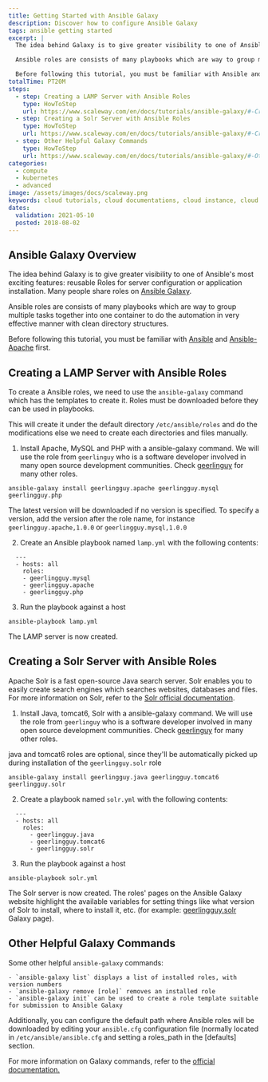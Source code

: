 ```yaml
---
title: Getting Started with Ansible Galaxy
description: Discover how to configure Ansible Galaxy
tags: ansible getting started
excerpt: |
  The idea behind Galaxy is to give greater visibility to one of Ansible’s most exciting features: reusable Roles for server configuration or application installation. Many people share roles on Ansible Galaxy.

  Ansible roles are consists of many playbooks which are way to group multiple tasks together into one container to do the automation in very effective manner with clean directory structures.

  Before following this tutorial, you must be familiar with Ansible and Ansible-Apache first.
totalTime: PT20M
steps:
  - step: Creating a LAMP Server with Ansible Roles
    type: HowToStep
    url: https://www.scaleway.com/en/docs/tutorials/ansible-galaxy/#-Creating-a-LAMP-Server-with-Ansible-Roles
  - step: Creating a Solr Server with Ansible Roles
    type: HowToStep
    url: https://www.scaleway.com/en/docs/tutorials/ansible-galaxy/#-Creating-a-Solr-Server-with-Ansible-Roles
  - step: Other Helpful Galaxy Commands
    type: HowToStep
    url: https://www.scaleway.com/en/docs/tutorials/ansible-galaxy/#-Other-Helpful-Galaxy-Commands
categories:
  - compute
  - kubernetes
  - advanced
image: /assets/images/docs/scaleway.png
keywords: cloud tutorials, cloud documentations, cloud instance, cloud hosting, ubuntu server, linux server, baremetal, scalability, ARM, physical server, dedicated server, ansible, apache, playbook, roles, hosts, galaxy
dates:
  validation: 2021-05-10
  posted: 2018-08-02
---
```


## Ansible Galaxy Overview

The idea behind Galaxy is to give greater visibility to one of Ansible's most exciting features: reusable Roles for server configuration or application installation. Many people share roles on [Ansible Galaxy](https://galaxy.ansible.com/home).

Ansible roles are consists of many playbooks which are way to group multiple tasks together into one container to do the automation in very effective manner with clean directory structures.

Before following this tutorial, you must be familiar with [Ansible](/tutorials/ansible-bionic-beaver/) and [Ansible-Apache](/tutorials/install-apache-ansible/) first.

## Creating a LAMP Server with Ansible Roles

To create a Ansible roles, we need to use the `ansible-galaxy` command which has the templates to create it. Roles must be downloaded before they can be used in playbooks.

This will create it under the default directory `/etc/ansible/roles` and do the modifications else we need to create each directories and files manually.

1. Install Apache, MySQL and PHP with a ansible-galaxy command. We will use the role from `geerlinguy` who is a software developer involved in many open source development communities. Check [geerlinguy](https://galaxy.ansible.com/geerlingguy) for many other roles.

  ```
  ansible-galaxy install geerlingguy.apache geerlingguy.mysql geerlingguy.php
  ```

  The latest version will be downloaded if no version is specified. To specify a version, add the version after the role name, for instance `geerlingguy.apache,1.0.0` or `geerlingguy.mysql,1.0.0`

2. Create an Ansible playbook named `lamp.yml` with the following contents:

  ```
    ---
    - hosts: all
      roles:
      - geerlingguy.mysql
      - geerlingguy.apache
      - geerlingguy.php
  ```

3. Run the playbook against a host

  ```
  ansible-playbook lamp.yml
  ```

The LAMP server is now created.

## Creating a Solr Server with Ansible Roles

Apache Solr is a fast open-source Java search server. Solr enables you to easily create search engines which searches websites, databases and files. For more information on Solr, refer to the [Solr official documentation](http://lucene.apache.org/solr/news.html).

1. Install Java, tomcat6, Solr with a ansible-galaxy command. We will use the role from `geerlinguy` who is a software developer involved in many open source development communities. Check [geerlinguy](https://galaxy.ansible.com/geerlingguy) for many other roles.

  <Message type="note">

  java and tomcat6 roles are optional, since they'll be automatically picked up during installation of the `geerlingguy.solr` role

  </Message>

  ```
  ansible-galaxy install geerlingguy.java geerlingguy.tomcat6 geerlingguy.solr
  ```

2. Create a playbook named `solr.yml` with the following contents:

  ```
    ---
    - hosts: all
      roles:
        - geerlingguy.java
        - geerlingguy.tomcat6
        - geerlingguy.solr
  ```

3. Run the playbook against a host

  ```
  ansible-playbook solr.yml
  ```

The Solr server is now created. The roles' pages on the Ansible Galaxy website highlight the available variables for setting things like what version of Solr to install, where to install it, etc. (for example: [geerlingguy.solr](https://galaxy.ansible.com/geerlingguy/solr) Galaxy page).

## Other Helpful Galaxy Commands

Some other helpful `ansible-galaxy` commands:

    - `ansible-galaxy list` displays a list of installed roles, with version numbers
    - `ansible-galaxy remove [role]` removes an installed role
    - `ansible-galaxy init` can be used to create a role template suitable for submission to Ansible Galaxy

Additionally, you can configure the default path where Ansible roles will be downloaded by editing your `ansible.cfg` configuration file (normally located in `/etc/ansible/ansible.cfg` and setting a roles_path in the [defaults] section.

For more information on Galaxy commands, refer to the [official documentation.](https://docs.ansible.com/ansible/2.4/ansible-galaxy.html#actions)
